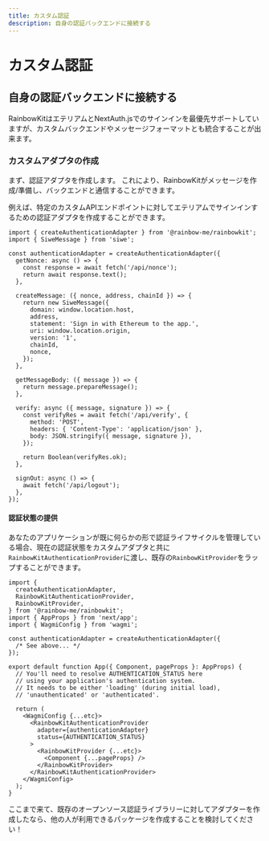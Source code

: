 ```yaml
---
title: カスタム認証
description: 自身の認証バックエンドに接続する
---
```


# カスタム認証

## 自身の認証バックエンドに接続する

RainbowKitはエテリアムとNextAuth.jsでのサインインを最優先サポートしていますが、カスタムバックエンドやメッセージフォーマットとも統合することが出来ます。

### カスタムアダプタの作成

まず、認証アダプタを作成します。 これにより、RainbowKitがメッセージを作成/準備し、バックエンドと通信することができます。

例えば、特定のカスタムAPIエンドポイントに対してエテリアムでサインインするための認証アダプタを作成することができます。

```tsx
import { createAuthenticationAdapter } from '@rainbow-me/rainbowkit';
import { SiweMessage } from 'siwe';

const authenticationAdapter = createAuthenticationAdapter({
  getNonce: async () => {
    const response = await fetch('/api/nonce');
    return await response.text();
  },

  createMessage: ({ nonce, address, chainId }) => {
    return new SiweMessage({
      domain: window.location.host,
      address,
      statement: 'Sign in with Ethereum to the app.',
      uri: window.location.origin,
      version: '1',
      chainId,
      nonce,
    });
  },

  getMessageBody: ({ message }) => {
    return message.prepareMessage();
  },

  verify: async ({ message, signature }) => {
    const verifyRes = await fetch('/api/verify', {
      method: 'POST',
      headers: { 'Content-Type': 'application/json' },
      body: JSON.stringify({ message, signature }),
    });

    return Boolean(verifyRes.ok);
  },

  signOut: async () => {
    await fetch('/api/logout');
  },
});
```

#### 認証状態の提供

あなたのアプリケーションが既に何らかの形で認証ライフサイクルを管理している場合、現在の認証状態をカスタムアダプタと共に`RainbowKitAuthenticationProvider`に渡し、既存の`RainbowKitProvider`をラップすることができます。

```tsx
import {
  createAuthenticationAdapter,
  RainbowKitAuthenticationProvider,
  RainbowKitProvider,
} from '@rainbow-me/rainbowkit';
import { AppProps } from 'next/app';
import { WagmiConfig } from 'wagmi';

const authenticationAdapter = createAuthenticationAdapter({
  /* See above... */
});

export default function App({ Component, pageProps }: AppProps) {
  // You'll need to resolve AUTHENTICATION_STATUS here
  // using your application's authentication system.
  // It needs to be either 'loading' (during initial load),
  // 'unauthenticated' or 'authenticated'.

  return (
    <WagmiConfig {...etc}>
      <RainbowKitAuthenticationProvider
        adapter={authenticationAdapter}
        status={AUTHENTICATION_STATUS}
      >
        <RainbowKitProvider {...etc}>
          <Component {...pageProps} />
        </RainbowKitProvider>
      </RainbowKitAuthenticationProvider>
    </WagmiConfig>
  );
}
```

ここまで来て、既存のオープンソース認証ライブラリーに対してアダプターを作成したなら、他の人が利用できるパッケージを作成することを検討してください！
